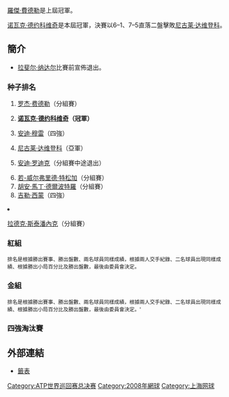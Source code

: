 {{TennisEvents2|2008|网球大师杯赛|
|defchamp  = {{flagicon|SUI}} [[羅傑·費德勒|羅傑·費德勒]]
|champ = {{flagicon|SRB}} [[诺瓦克·德约科维奇|诺瓦克·德约科维奇]]
|runner= {{flagicon|RUS}} [[尼古莱·达维登科|尼古莱·达维登科]]
|score = 6–1、7–5
}}

{{main|2008年網球大師杯賽}}

[[羅傑·費德勒|羅傑·費德勒]]是上屆冠軍。

[[诺瓦克·德约科维奇|诺瓦克·德约科维奇]]是本屆冠軍，決賽以6–1、7–5直落二盤擊敗[[尼古莱·达维登科|尼古莱·达维登科]]。

== 簡介 ==
*[[拉斐尔·纳达尔|拉斐尔·纳达尔]]比賽前宣佈退出。

=== 种子排名 ===
{{col-begin}}
{{col-2}}
# {{flagicon|SUI}} [[罗杰·费德勒|罗杰·费德勒]]（分組賽）
# {{flagicon|SRB}} '''[[诺瓦克·德约科维奇|诺瓦克·德约科维奇]]（冠軍）'''
# {{flagicon|GBR}} [[安迪·穆雷|安迪·穆雷]]（四強）
# {{flagicon|RUS}} [[尼古莱·达维登科|尼古莱·达维登科]]（亞軍）
# {{flagicon|USA}} [[安迪·罗迪克|安迪·罗迪克]]（分組賽中途退出）
{{col-2}}
<ol start="6">
<li> {{flagicon|FRA}} [[若-威尔弗里德·特松加|若-威尔弗里德·特松加]]（分組賽）
<li> {{flagicon|ARG}} [[胡安·馬丁·德爾波特羅|胡安·馬丁·德爾波特羅]]（分組賽）
<li> {{flagicon|FRA}} [[吉勒·西蒙|吉勒·西蒙]]（四強）
<li> {{flagicon|CZE}} [[拉德克·斯泰潘內克|拉德克·斯泰潘內克]]（分組賽）
{{col-end}}

=== 紅組 ===
{{4TeamRR-TennisWide
| title-1= 
| title-2=比賽勝-敗
| title-3=小局勝-敗
| title-4=盤數勝-敗
| title-5=排名

| seed-1=1
| team-1-abbrev={{flagicon|SUI}} [[罗杰·费德勒|罗杰·费德勒]]
| team-1={{flagicon|SUI}} [[罗杰·费德勒|罗杰·费德勒]]
| match-w/l-1=1 – 2
| set-w/l-1=4 – 4
| game-w/l-1=43 – 44
| standings-1=3

| seed-2=3
| team-2-abbrev={{flagicon|GBR}} [[安迪·穆雷|安迪·穆雷]]
| team-2={{flagicon|GBR}} [[安迪·穆雷|安迪·穆雷]]
| match-w/l-2='''3 – 0'''
| set-w/l-2='''6 – 3'''
| game-w/l-2='''43 – 34'''
| standings-2='''1'''

| seed-3=<span style="color:gray">5</span><br />ALT
| team-3-abbrev={{flagicon|USA}} [[安迪·罗迪克|<span style="color:gray">安迪·罗迪克</span>]]<br />{{flagicon|CZE}} [[拉德克·斯泰潘內克|拉德克·斯泰潘內克]]
| team-3={{flagicon|USA}} [[安迪·罗迪克|<span style="color:gray">安迪·罗迪克</span>]]<br />{{flagicon|CZE}} [[拉德克·斯泰潘內克|拉德克·斯泰潘內克]]
| match-w/l-3=<span style="color:gray">0 – 1 </span><br /> 0 – 2
| set-w/l-3=<span style="color:gray">1 – 2 </span><br /> 0 – 4
| game-w/l-3=<span style="color:gray">11 – 13 </span><br /> 15 – 25
| standings-3=<span style="color:gray">X</span><br />4

| seed-4=8
| team-4-abbrev={{flagicon|FRA}} [[吉勒·西蒙|吉勒·西蒙]]
| team-4={{flagicon|FRA}} [[吉勒·西蒙|吉勒·西蒙]]
| match-w/l-4='''2 – 1'''
| set-w/l-4='''4 – 3'''
| game-w/l-4='''34 – 30'''
| standings-4='''2'''

|color-row-1= |          1v2=6–4、6<sup>3</sup>–7、5–7 |1v3='''7–6<sup>4</sup>、6–4'''<br /><small>（由[[拉德克·斯泰潘內克|斯泰潘內克]]出賽）</small>
 |1v4=6–4、4–6、3–6
|color-row-2= |2v1='''4–6、7–6<sup>3</sup>、7–5''' |          2v3='''6–4、1–6、6–1'''<br /><small>（由[[安迪·罗迪克|罗迪克]]出賽）</small> |2v4='''6–4、6–2'''
|color-row-3= |3v1=6<sup>4</sup>–7、4–6 |3v2=4–6、6–1、1–6<br /><small>（由[[安迪·罗迪克|罗迪克]]出賽）</small> |          3v4=1–6, 4–6<br /><small>（由[[拉德克·斯泰潘內克|斯泰潘內克]]出賽）</small>
|color-row-4= |4v1='''4–6、6–4、6–3''' |4v2=4–6、2–6 |4v3='''6–1、6–4'''<br /><small>（由[[拉德克·斯泰潘內克|斯泰潘內克]]出賽）</small>
}}<small>排名是根據勝出賽事、勝出盤數、兩名球員同樣成績，根據兩人交手紀錄、二名球員出現同樣成績、根據勝出小局百分比及勝出盤數，最後由委員會決定。</small>

=== 金組 ===
{{4TeamRR-TennisWide
| title-1= 
| title-2=比賽勝-敗
| title-3=小局勝-敗
| title-4=盤數勝-敗
| title-5=排名

| seed-1=2
| team-1-abbrev={{flagicon|SRB}} '''[[诺瓦克·德约科维奇|诺瓦克·德约科维奇]]'''
| team-1={{flagicon|SRB}} '''[[诺瓦克·德约科维奇|诺瓦克·德约科维奇]]'''
| match-w/l-1='''2 – 1'''
| set-w/l-1='''5 – 3'''
| game-w/l-1='''39 – 39'''
| standings-1='''1'''

| seed-2=4
| team-2-abbrev={{flagicon|RUS}} [[尼古莱·达维登科|尼古莱·达维登科]]
| team-2={{flagicon|RUS}} [[尼古莱·达维登科|尼古莱·达维登科]]
| match-w/l-2='''1 – 1'''
| set-w/l-2='''5 – 3'''
| game-w/l-2='''48 – 36'''
| standings-2='''2'''

| seed-3=6
| team-3-abbrev={{flagicon|FRA}} [[若-威尔弗里德·特松加|若-威尔弗里德·特松加]]
| team-3={{flagicon|FRA}} [[若-威尔弗里德·特松加|若-威尔弗里德·特松加]]
| match-w/l-3=1 – 2
| set-w/l-3=3 – 5
| game-w/l-3=43 – 45
| standings-3=4

| seed-4=7
| team-4-abbrev={{flagicon|ARG}} [[胡安·馬丁·德爾波特羅|胡安·馬丁·德爾波特羅]]
| team-4={{flagicon|ARG}} [[胡安·馬丁·德爾波特羅|胡安·馬丁·德爾波特羅]]
| match-w/l-4=1 – 2
| set-w/l-4=2 – 4
| game-w/l-4=27 – 37
| standings-4=3

|color-row-1= |          1v2='''7–6<sup>3</sup>、0–6、7–5''' |1v3=6–1、5–7、1–6 |1v4='''7–5、6–3'''
|color-row-2= |2v1=6<sup>3</sup>–7、6–0、5–7 |          2v3='''6<sup>6</sup>–7、6–4、7–6<sup>0</sup> '''	 |2v4='''6–3、6–2'''
|color-row-3= |3v1='''1–6、7–5、6–1''' |3v2=7–6<sup>6</sup>、4–6、6<sup>0</sup>–7 |          3v4=6<sup>4</sup>–7、6<sup>5</sup>–7
|color-row-4= |4v1=5–7、3–6 |4v2=3–6、2–6 |4v3='''7–6<sup>4</sup>、7–6<sup>5</sup>'''
}}<small>排名是根據勝出賽事、勝出盤數、兩名球員同樣成績，根據兩人交手紀錄、二名球員出現同樣成績、根據勝出小局百分比及勝出盤數，最後由委員會決定。'</small>

=== 四強淘汰賽 ===
{{4TeamBracket-Tennis35
| RD1=準決賽
| RD2=決賽

| RD1-seed1=3
| RD1-team1={{flagicon|GBR}} [[安迪·穆雷|安迪·穆雷]]
| RD1-score1-1=5
| RD1-score1-2=2
| RD1-score1-3= 
| RD1-seed2= 4
| RD1-team2='''{{flagicon|RUS}} [[尼古莱·达维登科|尼古莱·达维登科]]
| RD1-score2-1='''7
| RD1-score2-2='''6
| RD1-score2-3= 

| RD1-seed3=2
| RD1-team3='''{{flagicon|SRB}}[[诺瓦克·德约科维奇|诺瓦克·德约科维奇]]
| RD1-score3-1=4
| RD1-score3-2='''6
| RD1-score3-3='''7
| RD1-seed4=8
| RD1-team4={{flagicon|FRA}} [[吉勒·西蒙|吉勒·西蒙]]
| RD1-score4-1='''6
| RD1-score4-2=3
| RD1-score4-3=5

| RD2-seed1=4
| RD2-team1={{flagicon|RUS}} [[尼古莱·达维登科|尼古莱·达维登科]]
| RD2-score1-1=1
| RD2-score1-2=5
| RD2-score1-3= 
| RD2-score1-4= 
| RD2-score1-5= 
| RD2-seed2=2
| RD2-team2='''{{flagicon|SRB}}[[诺瓦克·德约科维奇|诺瓦克·德约科维奇]]
| RD2-score2-1='''6
| RD2-score2-2='''7
| RD2-score2-3= 
| RD2-score2-4= 
| RD2-score2-5= 
}}

==外部連結==
*[http://www.atptennis.com/posting/2008/605/mds.pdf 籤表]{{dead link|date=十一月 2017 |bot=InternetArchiveBot }}

[[Category:ATP世界巡回赛总决赛|Category:ATP世界巡回赛总决赛]]
[[Category:2008年網球|Category:2008年網球]]
[[Category:上海网球|Category:上海网球]]